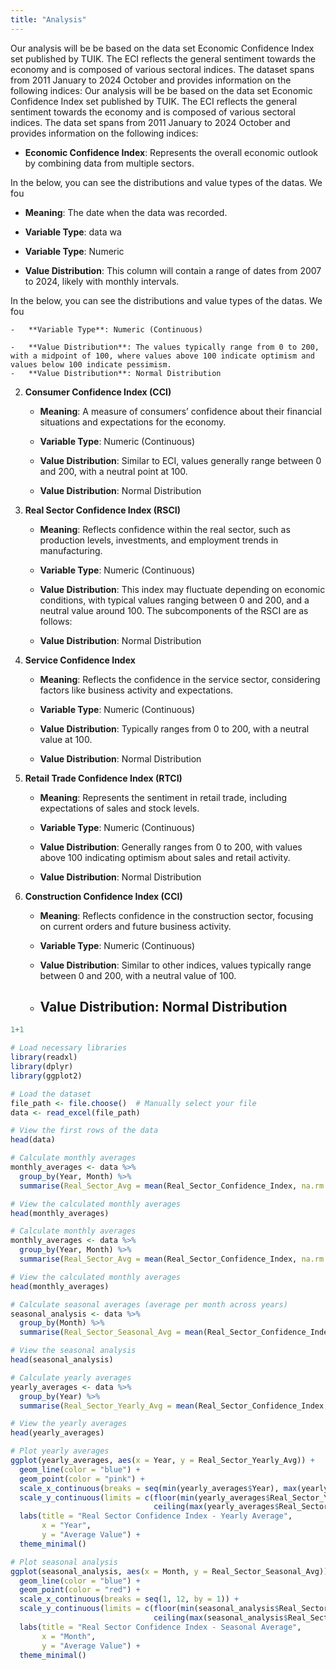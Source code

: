 ```yaml
---
title: "Analysis"
---
```



Our analysis will be be based on the data set Economic Confidence Index set published by TUIK. The ECI reflects the general sentiment towards the economy and is composed of various sectoral indices. The dataset spans from 2011 January to 2024 October and provides information on the following indices:
Our analysis will be be based on the data set Economic Confidence Index set published by TUIK. The ECI reflects the general sentiment towards the economy and is composed of various sectoral indices. The data set spans from 2011 January to 2024 October and provides information on the following indices:

-   **Economic Confidence Index**: Represents the overall economic outlook by combining data from multiple sectors.

In the below, you can see the distributions and value types of the datas. We fou

-   **Meaning**: The date when the data was recorded.

-   **Variable Type**: data wa
-   **Variable Type**: Numeric

-   **Value Distribution**: This column will contain a range of dates from 2007 to 2024, likely with monthly intervals.

In the below, you can see the distributions and value types of the datas. We fou

    -   **Variable Type**: Numeric (Continuous)

    -   **Value Distribution**: The values typically range from 0 to 200, with a midpoint of 100, where values above 100 indicate optimism and values below 100 indicate pessimism.
    -   **Value Distribution**: Normal Distribution

2.  **Consumer Confidence Index (CCI)**

    -   **Meaning**: A measure of consumers' confidence about their financial situations and expectations for the economy.

    -   **Variable Type**: Numeric (Continuous)

    -   **Value Distribution**: Similar to ECI, values generally range between 0 and 200, with a neutral point at 100.
    -   **Value Distribution**: Normal Distribution

3.  **Real Sector Confidence Index (RSCI)**

    -   **Meaning**: Reflects confidence within the real sector, such as production levels, investments, and employment trends in manufacturing.

    -   **Variable Type**: Numeric (Continuous)

    -   **Value Distribution**: This index may fluctuate depending on economic conditions, with typical values ranging between 0 and 200, and a neutral value around 100.
    The subcomponents of the RSCI are as follows:
    -   **Value Distribution**: Normal Distribution

4.  **Service Confidence Index**

    -   **Meaning**: Reflects the confidence in the service sector, considering factors like business activity and expectations.

    -   **Variable Type**: Numeric (Continuous)

    -   **Value Distribution**: Typically ranges from 0 to 200, with a neutral value at 100.
    -   **Value Distribution**: Normal Distribution

5.  **Retail Trade Confidence Index (RTCI)**

    -   **Meaning**: Represents the sentiment in retail trade, including expectations of sales and stock levels.

    -   **Variable Type**: Numeric (Continuous)

    -   **Value Distribution**: Generally ranges from 0 to 200, with values above 100 indicating optimism about sales and retail activity.
    -   **Value Distribution**: Normal Distribution

6.  **Construction Confidence Index (CCI)**

    -   **Meaning**: Reflects confidence in the construction sector, focusing on current orders and future business activity.

    -   **Variable Type**: Numeric (Continuous)

    -   **Value Distribution**: Similar to other indices, values typically range between 0 and 200, with a neutral value of 100.
    -   **Value Distribution**: Normal Distribution
---

```r
1+1

# Load necessary libraries
library(readxl)
library(dplyr)
library(ggplot2)

# Load the dataset
file_path <- file.choose()  # Manually select your file
data <- read_excel(file_path)

# View the first rows of the data
head(data)

# Calculate monthly averages
monthly_averages <- data %>%
  group_by(Year, Month) %>%
  summarise(Real_Sector_Avg = mean(Real_Sector_Confidence_Index, na.rm = TRUE))

# View the calculated monthly averages
head(monthly_averages)

# Calculate monthly averages
monthly_averages <- data %>%
  group_by(Year, Month) %>%
  summarise(Real_Sector_Avg = mean(Real_Sector_Confidence_Index, na.rm = TRUE))

# View the calculated monthly averages
head(monthly_averages)

# Calculate seasonal averages (average per month across years)
seasonal_analysis <- data %>%
  group_by(Month) %>%
  summarise(Real_Sector_Seasonal_Avg = mean(Real_Sector_Confidence_Index, na.rm = TRUE))

# View the seasonal analysis
head(seasonal_analysis)

# Calculate yearly averages
yearly_averages <- data %>%
  group_by(Year) %>%
  summarise(Real_Sector_Yearly_Avg = mean(Real_Sector_Confidence_Index, na.rm = TRUE))

# View the yearly averages
head(yearly_averages)

# Plot yearly averages
ggplot(yearly_averages, aes(x = Year, y = Real_Sector_Yearly_Avg)) +
  geom_line(color = "blue") +
  geom_point(color = "pink") +
  scale_x_continuous(breaks = seq(min(yearly_averages$Year), max(yearly_averages$Year), by = 1)) +
  scale_y_continuous(limits = c(floor(min(yearly_averages$Real_Sector_Yearly_Avg)), 
                                ceiling(max(yearly_averages$Real_Sector_Yearly_Avg)))) +
  labs(title = "Real Sector Confidence Index - Yearly Average",
       x = "Year",
       y = "Average Value") +
  theme_minimal()

# Plot seasonal analysis
ggplot(seasonal_analysis, aes(x = Month, y = Real_Sector_Seasonal_Avg)) +
  geom_line(color = "blue") +
  geom_point(color = "red") +
  scale_x_continuous(breaks = seq(1, 12, by = 1)) +
  scale_y_continuous(limits = c(floor(min(seasonal_analysis$Real_Sector_Seasonal_Avg)), 
                                ceiling(max(seasonal_analysis$Real_Sector_Seasonal_Avg)))) +
  labs(title = "Real Sector Confidence Index - Seasonal Average",
       x = "Month",
       y = "Average Value") +
  theme_minimal()





```
